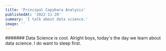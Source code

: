 ```yaml
---
title: 'Principal Capybara Analysis'
publishedAt: '2022-11-20'
summary: 'I talk about data science.'
image: ''
---
```


####### Data Science is cool.
Alright boys, today's the day we learn about data science. I do want to sleep first.

